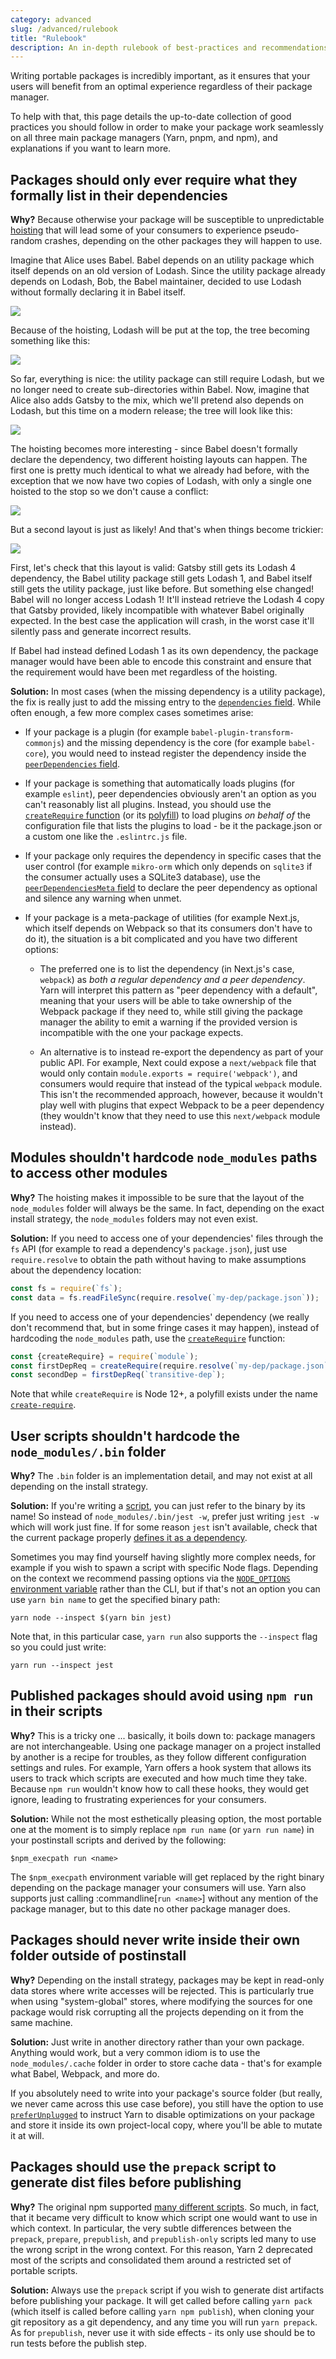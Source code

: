 ```yaml
---
category: advanced
slug: /advanced/rulebook
title: "Rulebook"
description: An in-depth rulebook of best-practices and recommendations regarding dependencies.
---
```


Writing portable packages is incredibly important, as it ensures that your users will benefit from an optimal experience regardless of their package manager.

To help with that, this page details the up-to-date collection of good practices you should follow in order to make your package work seamlessly on all three main package managers (Yarn, pnpm, and npm), and explanations if you want to learn more.

## Packages should only ever require what they formally list in their dependencies

**Why?** Because otherwise your package will be susceptible to unpredictable [hoisting](/advanced/lexicon#hoisting) that will lead some of your consumers to experience pseudo-random crashes, depending on the other packages they will happen to use.

Imagine that Alice uses Babel. Babel depends on an utility package which itself depends on an old version of Lodash. Since the utility package already depends on Lodash, Bob, the Babel maintainer, decided to use Lodash without formally declaring it in Babel itself.

![](/2020-08-28-23-21-52.png)

Because of the hoisting, Lodash will be put at the top, the tree becoming something like this:

![](/2020-08-29-16-38-30.png)

So far, everything is nice: the utility package can still require Lodash, but we no longer need to create sub-directories within Babel. Now, imagine that Alice also adds Gatsby to the mix, which we'll pretend also depends on Lodash, but this time on a modern release; the tree will look like this:

![](/2020-08-29-16-34-13.png)

The hoisting becomes more interesting - since Babel doesn't formally declare the dependency, two different hoisting layouts can happen. The first one is pretty much identical to what we already had before, with the exception that we now have two copies of Lodash, with only a single one hoisted to the stop so we don't cause a conflict:

![](/2020-08-29-16-43-25.png)

But a second layout is just as likely! And that's when things become trickier:

![](/2020-08-29-16-46-00.png)

First, let's check that this layout is valid: Gatsby still gets its Lodash 4 dependency, the Babel utility package still gets Lodash 1, and Babel itself still gets the utility package, just like before. But something else changed! Babel will no longer access Lodash 1! It'll instead retrieve the Lodash 4 copy that Gatsby provided, likely incompatible with whatever Babel originally expected. In the best case the application will crash, in the worst case it'll silently pass and generate incorrect results.

If Babel had instead defined Lodash 1 as its own dependency, the package manager would have been able to encode this constraint and ensure that the requirement would have been met regardless of the hoisting.

**Solution:** In most cases (when the missing dependency is a utility package), the fix is really just to add the missing entry to the [`dependencies` field](/configuration/manifest#dependencies). While often enough, a few more complex cases sometimes arise:

- If your package is a plugin (for example `babel-plugin-transform-commonjs`) and the missing dependency is the core (for example `babel-core`), you would need to instead register the dependency inside the [`peerDependencies` field](/configuration/manifest#peerDependencies).

- If your package is something that automatically loads plugins (for example `eslint`), peer dependencies obviously aren't an option as you can't reasonably list all plugins. Instead, you should use the [`createRequire` function](https://nodejs.org/api/module.html#module_module_createrequire_filename) (or its [polyfill](https://github.com/nuxt-contrib/create-require)) to load plugins *on behalf of* the configuration file that lists the plugins to load - be it the package.json or a custom one like the `.eslintrc.js` file.

- If your package only requires the dependency in specific cases that the user control (for example `mikro-orm` which only depends on `sqlite3` if the consumer actually uses a SQLite3 database), use the [`peerDependenciesMeta` field](/configuration/manifest#peerDependenciesMeta.optional) to declare the peer dependency as optional and silence any warning when unmet.

- If your package is a meta-package of utilities (for example Next.js, which itself depends on Webpack so that its consumers don't have to do it), the situation is a bit complicated and you have two different options:

  - The preferred one is to list the dependency (in Next.js's case, `webpack`) as *both a regular dependency and a peer dependency*. Yarn will interpret this pattern as "peer dependency with a default", meaning that your users will be able to take ownership of the Webpack package if they need to, while still giving the package manager the ability to emit a warning if the provided version is incompatible with the one your package expects.

  - An alternative is to instead re-export the dependency as part of your public API. For example, Next could expose a `next/webpack` file that would only contain `module.exports = require('webpack')`, and consumers would require that instead of the typical `webpack` module. This isn't the recommended approach, however, because it wouldn't play well with plugins that expect Webpack to be a peer dependency (they wouldn't know that they need to use this `next/webpack` module instead).

## Modules shouldn't hardcode `node_modules` paths to access other modules

**Why?** The hoisting makes it impossible to be sure that the layout of the `node_modules` folder will always be the same. In fact, depending on the exact install strategy, the `node_modules` folders may not even exist.

**Solution:** If you need to access one of your dependencies' files through the `fs` API (for example to read a dependency's `package.json`), just use `require.resolve` to obtain the path without having to make assumptions about the dependency location:

```ts
const fs = require(`fs`);
const data = fs.readFileSync(require.resolve(`my-dep/package.json`));
```

If you need to access one of your dependencies' dependency (we really don't recommend that, but in some fringe cases it may happen), instead of hardcoding the `node_modules` path, use the [`createRequire`](https://nodejs.org/api/module.html#module_module_createrequire_filename) function:

```ts
const {createRequire} = require(`module`);
const firstDepReq = createRequire(require.resolve(`my-dep/package.json`));
const secondDep = firstDepReq(`transitive-dep`);
```

Note that while `createRequire` is Node 12+, a polyfill exists under the name [`create-require`](https://github.com/nuxt-contrib/create-require).

## User scripts shouldn't hardcode the `node_modules/.bin` folder

**Why?** The `.bin` folder is an implementation detail, and may not exist at all depending on the install strategy.

**Solution:** If you're writing a [script](/configuration/manifest#scripts), you can just refer to the binary by its name! So instead of `node_modules/.bin/jest -w`, prefer just writing `jest -w` which will work just fine. If for some reason `jest` isn't available, check that the current package properly [defines it as a dependency](#a-package-should-only-require-what-it-lists-in-its-dependencies).

Sometimes you may find yourself having slightly more complex needs, for example if you wish to spawn a script with specific Node flags. Depending on the context we recommend passing options via the [`NODE_OPTIONS` environment variable](https://nodejs.org/api/cli.html#cli_node_options_options) rather than the CLI, but if that's not an option you can use `yarn bin name` to get the specified binary path:

```commandline
yarn node --inspect $(yarn bin jest)
```

Note that, in this particular case, `yarn run` also supports the `--inspect` flag so you could just write:

```commandline
yarn run --inspect jest
```

## Published packages should avoid using `npm run` in their scripts

**Why?** This is a tricky one ... basically, it boils down to: package managers are not interchangeable. Using one package manager on a project installed by another is a recipe for troubles, as they follow different configuration settings and rules. For example, Yarn offers a hook system that allows its users to track which scripts are executed and how much time they take. Because `npm run` wouldn't know how to call these hooks, they would get ignore, leading to frustrating experiences for your consumers.

**Solution:** While not the most esthetically pleasing option, the most portable one at the moment is to simply replace `npm run name` (or `yarn run name`) in your postinstall scripts and derived by the following:

```
$npm_execpath run <name>
```

The `$npm_execpath` environment variable will get replaced by the right binary depending on the package manager your consumers will use. Yarn also supports just calling :commandline[`run <name>`] without any mention of the package manager, but to this date no other package manager does.

## Packages should never write inside their own folder outside of postinstall

**Why?** Depending on the install strategy, packages may be kept in read-only data stores where write accesses will be rejected. This is particularly true when using "system-global" stores, where modifying the sources for one package would risk corrupting all the projects depending on it from the same machine.

**Solution:** Just write in another directory rather than your own package. Anything would work, but a very common idiom is to use the `node_modules/.cache` folder in order to store cache data - that's for example what Babel, Webpack, and more do.

If you absolutely need to write into your package's source folder (but really, we never came across this use case before), you still have the option to use [`preferUnplugged`](/configuration/manifest#preferUnplugged) to instruct Yarn to disable optimizations on your package and store it inside its own project-local copy, where you'll be able to mutate it at will.

## Packages should use the `prepack` script to generate dist files before publishing

**Why?** The original npm supported [many different scripts](https://docs.npmjs.com/misc/scripts). So much, in fact, that it became very difficult to know which script one would want to use in which context. In particular, the very subtle differences between the `prepack`, `prepare`, `prepublish`, and `prepublish-only` scripts led many to use the wrong script in the wrong context. For this reason, Yarn 2 deprecated most of the scripts and consolidated them around a restricted set of portable scripts.

**Solution:** Always use the `prepack` script if you wish to generate dist artifacts before publishing your package. It will get called before calling `yarn pack` (which itself is called before calling `yarn npm publish`), when cloning your git repository as a git dependency, and any time you will run `yarn prepack`. As for `prepublish`, never use it with side effects - its only use should be to run tests before the publish step.
